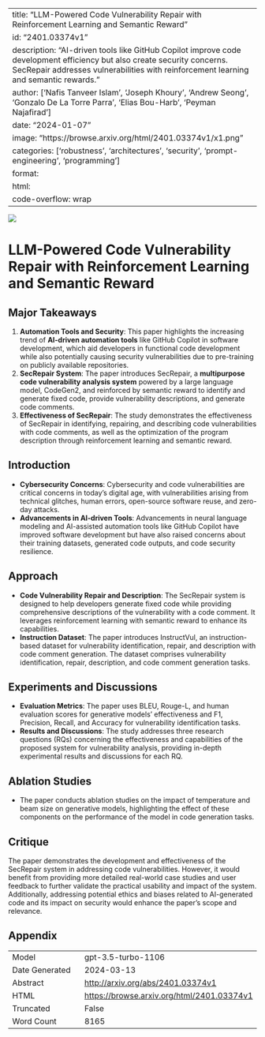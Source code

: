 
---
title: "LLM-Powered Code Vulnerability Repair with Reinforcement Learning and Semantic Reward"
id: "2401.03374v1"
description: "AI-driven tools like GitHub Copilot improve code development efficiency but also create security concerns. SecRepair addresses vulnerabilities with reinforcement learning and semantic rewards."
author: ['Nafis Tanveer Islam', 'Joseph Khoury', 'Andrew Seong', 'Gonzalo De La Torre Parra', 'Elias Bou-Harb', 'Peyman Najafirad']
date: "2024-01-07"
image: "https://browse.arxiv.org/html/2401.03374v1/x1.png"
categories: ['robustness', 'architectures', 'security', 'prompt-engineering', 'programming']
format:
  html:
    code-overflow: wrap
---

![](https://browse.arxiv.org/html/2401.03374v1/x1.png)

# LLM-Powered Code Vulnerability Repair with Reinforcement Learning and Semantic Reward

## Major Takeaways
1. **Automation Tools and Security**: This paper highlights the increasing trend of **AI-driven automation tools** like GitHub Copilot in software development, which aid developers in functional code development while also potentially causing security vulnerabilities due to pre-training on publicly available repositories.
2. **SecRepair System**: The paper introduces SecRepair, a **multipurpose code vulnerability analysis system** powered by a large language model, CodeGen2, and reinforced by semantic reward to identify and generate fixed code, provide vulnerability descriptions, and generate code comments.
3. **Effectiveness of SecRepair**: The study demonstrates the effectiveness of SecRepair in identifying, repairing, and describing code vulnerabilities with code comments, as well as the optimization of the program description through reinforcement learning and semantic reward.

## Introduction
- **Cybersecurity Concerns**: Cybersecurity and code vulnerabilities are critical concerns in today’s digital age, with vulnerabilities arising from technical glitches, human errors, open-source software reuse, and zero-day attacks.
- **Advancements in AI-driven Tools**: Advancements in neural language modeling and AI-assisted automation tools like GitHub Copilot have improved software development but have also raised concerns about their training datasets, generated code outputs, and code security resilience.

## Approach
- **Code Vulnerability Repair and Description**: The SecRepair system is designed to help developers generate fixed code while providing comprehensive descriptions of the vulnerability with a code comment. It leverages reinforcement learning with semantic reward to enhance its capabilities.
- **Instruction Dataset**: The paper introduces InstructVul, an instruction-based dataset for vulnerability identification, repair, and description with code comment generation. The dataset comprises vulnerability identification, repair, description, and code comment generation tasks.

## Experiments and Discussions
- **Evaluation Metrics**: The paper uses BLEU, Rouge-L, and human evaluation scores for generative models' effectiveness and F1, Precision, Recall, and Accuracy for vulnerability identification tasks.
- **Results and Discussions**: The study addresses three research questions (RQs) concerning the effectiveness and capabilities of the proposed system for vulnerability analysis, providing in-depth experimental results and discussions for each RQ.

## Ablation Studies
- The paper conducts ablation studies on the impact of temperature and beam size on generative models, highlighting the effect of these components on the performance of the model in code generation tasks.

## Critique
The paper demonstrates the development and effectiveness of the SecRepair system in addressing code vulnerabilities. However, it would benefit from providing more detailed real-world case studies and user feedback to further validate the practical usability and impact of the system. Additionally, addressing potential ethics and biases related to AI-generated code and its impact on security would enhance the paper's scope and relevance.

## Appendix

|          |          |
|----------|----------|
| Model     | gpt-3.5-turbo-1106       |
| Date Generated     | 2024-03-13       |
| Abstract | [http://arxiv.org/abs/2401.03374v1](http://arxiv.org/abs/2401.03374v1)        |
| HTML     | [https://browse.arxiv.org/html/2401.03374v1](https://browse.arxiv.org/html/2401.03374v1)       |
| Truncated       | False       |
| Word Count       | 8165       |